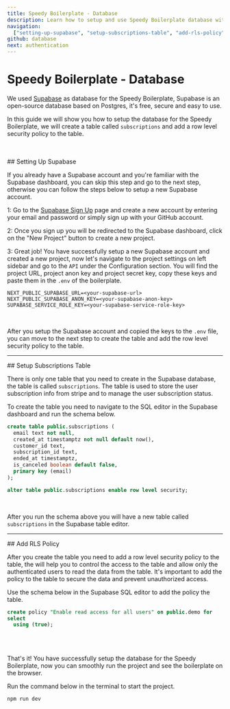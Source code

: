 ```yaml
---
title: Speedy Boilerplate - Database
description: Learn how to setup and use Speedy Boilerplate database with Supabase.
navigation:
  ["setting-up-supabase", "setup-subscriptions-table", "add-rls-policy"]
github: database
next: authentication
---
```


# Speedy Boilerplate - Database

We used [Supabase](https://supabase.com) as database for the Speedy Boilerplate, Supabase is an open-source database based on Postgres, it's free, secure and easy to use.

In this guide we will show you how to setup the database for the Speedy Boilerplate, we will create a table called <Code>subscriptions</Code> and add a row level security policy to the table.

<br />
<br />

<DocsTitle href="setting-up-supabase">
## Setting Up Supabase
</DocsTitle>

If you already have a Supabase account and you're familiar with the Supabase dashboard, you can skip this step and go to the next step, otherwise you can follow the steps below to setup a new Supabase account.

1: Go to the [Supabase Sign Up](https://supabase.com/dashboard/sign-up) page and create a new account by entering your email and password or simply sign up with your GitHub account.

2: Once you sign up you will be redirected to the Supabase dashboard, click on the "New Project" button to create a new project.

3: Great job! You have successfully setup a new Supabase account and created a new project, now let's navigate to the project settings on left sidebar and go to the <Code>API</Code> under the Configuration section. You will find the project URL, project anon key and project secret key, copy these keys and paste them in the <Code>.env</Code> of the boilerplate.

```env
NEXT_PUBLIC_SUPABASE_URL=<your-supabase-url>
NEXT_PUBLIC_SUPABASE_ANON_KEY=<your-supabase-anon-key>
SUPABASE_SERVICE_ROLE_KEY=<your-supabase-service-role-key>
```

<br />

After you setup the Supabase account and copied the keys to the <Code>.env</Code> file, you can move to the next step to create the table and add the row level security policy to the table.

---

<DocsTitle href="setup-subscriptions-table">
## Setup Subscriptions Table
</DocsTitle>

There is only one table that you need to create in the Supabase database, the table is called <Code>subscriptions</Code>. The table is used to store the user subscription info from stripe and to manage the user subscription status.

To create the table you need to navigate to the SQL editor in the Supabase dashboard and run the schema below.

```sql
create table public.subscriptions (
  email text not null,
  created_at timestamptz not null default now(),
  customer_id text,
  subscription_id text,
  ended_at timestamptz,
  is_canceled boolean default false,
  primary key (email)
);

alter table public.subscriptions enable row level security;
```

<br />

After you run the schema above you will have a new table called <Code>subscriptions</Code> in the Supabase table editor.

---

<DocsTitle href="add-rls-policy">
## Add RLS Policy
</DocsTitle>

After you create the table you need to add a row level security policy to the table, the will help you to control the access to the table and allow only the authenticated users to read the data from the table. It's important to add the policy to the table to secure the data and prevent unauthorized access.

Use the schema below in the Supabase SQL editor to add the policy the table.

```sql
create policy "Enable read access for all users" on public.demo for
select
  using (true);
```

<br />
<br />

That's it! You have successfully setup the database for the Speedy Boilerplate, now you can smoothly run the project and see the boilerplate on the browser.

Run the command below in the terminal to start the project.

```bash
npm run dev
```